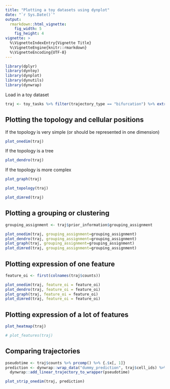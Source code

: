 ```yaml
---
title: "Plotting a toy datasets using dynplot"
date: "`r Sys.Date()`"
output: 
  rmarkdown::html_vignette:
    fig_width: 5
    fig_height: 4 
vignette: >
  %\VignetteIndexEntry{Vignette Title}
  %\VignetteEngine{knitr::rmarkdown}
  %\VignetteEncoding{UTF-8}
---
```


```r
library(dplyr)
library(dyntoy)
library(dynplot)
library(dynutils)
library(dynwrap)
```

Load in a toy dataset
```r
traj <- toy_tasks %>% filter(trajectory_type == "bifurcation") %>% extract_row_to_list(1) %>% root_trajectory()
```

## Plotting the topology and cellular positions

If the topology is very simple (or should be represented in one dimension)
```r
plot_onedim(traj)
```

If the topology is a tree
```r
plot_dendro(traj)
```

If the topology is more complex
```r
plot_graph(traj)

```

```r
plot_topology(traj)
```

```r
plot_dimred(traj)
```

## Plotting a grouping or clustering
```r
grouping_assignment <- traj$prior_information$grouping_assignment
```

```r
plot_onedim(traj, grouping_assignment=grouping_assignment)
plot_dendro(traj, grouping_assignment=grouping_assignment)
plot_graph(traj, grouping_assignment=grouping_assignment)
plot_dimred(traj, grouping_assignment=grouping_assignment)
```

## Plotting expression of one feature
```r
feature_oi <- first(colnames(traj$counts))
```

```r
plot_onedim(traj, feature_oi = feature_oi)
plot_dendro(traj, feature_oi = feature_oi)
plot_graph(traj, feature_oi = feature_oi)
plot_dimred(traj, feature_oi = feature_oi)
```

## Plotting expression of a lot of features

```r
plot_heatmap(traj)
```
```r
# plot_features(traj)
```



## Comparing trajectories
```r
pseudotime <- traj$counts %>% prcomp() %>% {.$x[, 1]}
prediction <- dynwrap::wrap_data("dummy_prediction", traj$cell_ids) %>%
  dynwrap::add_linear_trajectory_to_wrapper(pseudotime)

plot_strip_onedim(traj, prediction)
```

